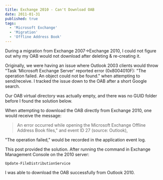 ```yaml
---
title: Exchange 2010 - Can't Download OAB
date: 2011-01-31
published: true
tags:
  - 'Microsoft Exchange'
  - 'Migration'
  - 'Offline Address Book'
---
```


During a migration from Exchange 2007->Exchange 2010, I could not figure out why my OAB would not download after deleting & re-creating it.

Originally, we were having an issue where Outlook 2003 clients would throw "Task 'Microsoft Exchange Server' reported error (0x8004010F): "The operation failed. An object could not be found." when attempting to send/receive. I tracked the issue down to the OAB after a short Google search.

Our OAB virtual directory was actually empty, and there was no GUID folder before I found the solution below.

When attempting to download the OAB directly from Exchange 2010, one would receive the message:

> An error occurred while opening the Microsoft Exchange Offline Address Book files," and event ID 27 (source: Outlook),

"The operation failed," would be recorded in the application event log.

This post provided the solution. After running the command in Exchange Management Console on the 2010 server:

```
Update-FileDistributionService
```

I was able to download the OAB successfully from Outlook 2010.
